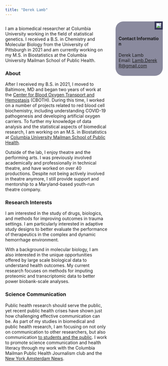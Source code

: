 ```yaml
---
title: "Derek Lamb"
---
```



:::: {style="display: flex;"}

::: {.column width="65%"}

I am a biomedical researcher at Columbia University working in the field of statistical genetics. I received a B.S. in Chemistry and Molecular Biology from the University of Pittsburgh in 2021 and am currently working on my M.S. in Biostatistics at the Columbia University Mailman School of Public Health. 

### About
After I received my B.S. in 2021, I moved to Baltimore, MD and began two years of work at the [Center for Blood Oxygen Transport and Hemostasis](https://www.medschool.umaryland.edu/cboth/) (CBOTH). During this time, I worked on a number of projects related to red blood cell biochemistry, including understanding COVID-19 pathogenesis and developing artificial oxygen carriers. To further my knowledge of data analysis and the statistical aspects of biomedical research, I am working on an M.S. in Biostatistics at [Columbia University Mailman School of Public Health](https://www.publichealth.columbia.edu/academics/departments/biostatistics).

Outside of the lab, I enjoy theatre and the performing arts. I was previously involved academically and professionally in technical theatre, and have worked on over 40 productions. Despite not being actively involved in theatre anymore, I still provide support and mentorship to a Maryland-based youth-run theatre company.


### Research Interests
I am interested in the study of drugs, biologics, and methods for improving outcomes in trauma settings. I am particularly interested in adaptive study designs to better evaluate the performance of therapeutics in the complex and dynamic hemorrhage environment. 

With a background in molecular biology, I am also interested in the unique opportunities offered by large scale biological data to understand health outcomes. My current research focuses on methods for imputing proteomic and transcriptomic data to better power biobank-scale analyses.

### Science Communication
Public health research should serve the public, yet recent public health crises have shown just how challenging effective communication can be. As part of my studies in biomedical and public health research, I am focusing on not only on communication to other researchers, but also communication [to students and the public](communication.html). I work to promote science communication and health literacy through my work with the Columbia Mailman Public Health Journalism club and the [New York Amsterdam News](https://amsterdamnews.com/news/tag/blacklight-fact-check/).
:::

::: {.column width="5%"}
\
<!-- empty column for spacing reasons -->
:::

::: {.column width="30%"}
```{=html}
<img src="images/headshot_2024.jpg", style="border: 5px solid #333355;float:right; margin-bottom: 10px;">

<div style="border-radius: 25px;background: #33335590;padding: 10px;">
<br/>
<h4 style=
word-break:break-all;"> Contact Information</h4>
<p style="size:8px;word-break:break-all;">
Derek Lamb
<br/>
Email: <a href="mailto:Lamb.DerekR@gmail.com">Lamb.DerekR@gmail.com</a></p>
</div>
```

:::

::::